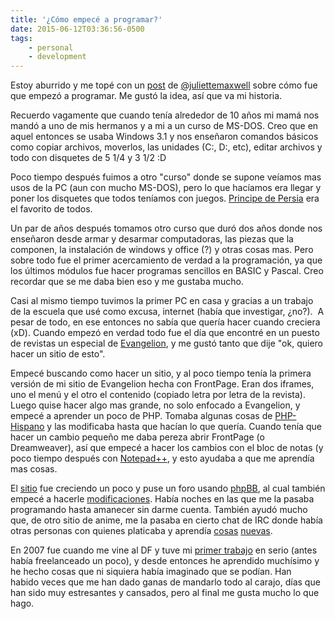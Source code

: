 ```yaml
---
title: '¿Cómo empecé a programar?'
date: 2015-06-12T03:36:56-0500
tags:
    - personal
    - development
---
```


Estoy aburrido y me topé con un [post](http://littlej.in/2015/06/mycodingstory-womenintech/) de [@juliettemaxwell](https://twitter.com/juliettemaxwell) sobre cómo fue que empezó a programar. Me gustó la idea, así que va mi historia.

Recuerdo vagamente que cuando tenía alrededor de 10 años mi mamá nos mandó a uno de mis hermanos y a mi a un curso de MS-DOS. Creo que en aquel entonces se usaba Windows 3.1 y nos enseñaron comandos básicos como copiar archivos, moverlos, las unidades (C:, D:, etc), editar archivos y todo con disquetes de 5 1/4 y 3 1/2 :D

Poco tiempo después fuimos a otro "curso" donde se supone veíamos mas usos de la PC (aun con mucho MS-DOS), pero lo que hacíamos era llegar y poner los disquetes que todos teníamos con juegos. [Principe de Persia](<http://en.wikipedia.org/wiki/Prince_of_Persia_(1989_video_game)>) era el favorito de todos.

Un par de años después tomamos otro curso que duró dos años donde nos enseñaron desde armar y desarmar computadoras, las piezas que la componen, la instalación de windows y office (?) y otras cosas mas. Pero sobre todo fue el primer acercamiento de verdad a la programación, ya que los últimos módulos fue hacer programas sencillos en BASIC y Pascal. Creo recordar que se me daba bien eso y me gustaba mucho.

Casi al mismo tiempo tuvimos la primer PC en casa y gracias a un trabajo de la escuela que usé como excusa, internet (había que investigar, ¿no?).  A pesar de todo, en ese entonces no sabía que quería hacer cuando creciera (xD). Cuando empezó en verdad todo fue el día que encontré en un puesto de revistas un especial de [Evangelion](http://en.wikipedia.org/wiki/Neon_Genesis_Evangelion), y me gustó tanto que dije "ok, quiero hacer un sitio de esto".

Empecé buscando como hacer un sitio, y al poco tiempo tenía la primera versión de mi sitio de Evangelion hecha con FrontPage. Eran dos iframes, uno el menú y el otro el contenido (copiado letra por letra de la revista). Luego quise hacer algo mas grande, no solo enfocado a Evangelion, y empecé a aprender un poco de PHP. Tomaba algunas cosas de [PHP-Hispano](http://www.php-hispano.net/) y las modificaba hasta que hacían lo que quería. Cuando tenía que hacer un cambio pequeño me daba pereza abrir FrontPage (o Dreamweaver), así que empecé a hacer los cambios con el bloc de notas (y poco tiempo después con [Notepad++](https://notepad-plus-plus.org/), y esto ayudaba a que me aprendía mas cosas.

El [sitio](https://web.archive.org/web/20030602171421/http://otakuanime.vivelared.com/main.php) fue creciendo un poco y puse un foro usando [phpBB](https://www.phpbb.com/), al cual también empecé a hacerle [modificaciones](/blog/resize-images-for-phpbb-3/). Había noches en las que me la pasaba programando hasta amanecer sin darme cuenta. También ayudó mucho que, de otro sitio de anime, me la pasaba en cierto chat de IRC donde había otras personas con quienes platicaba y aprendía [cosas](/blog/simplificar-codigo/) [nuevas](/blog/cosas-del-mirc-scripting/).

En 2007 fue cuando me vine al DF y tuve mi [primer trabajo](/blog/detectar-bloqmayus-con-javascript/) en serio (antes había freelanceado un poco), y desde entonces he aprendido muchísimo y he hecho cosas que ni siquiera había imaginado que se podían. Han habido veces que me han dado ganas de mandarlo todo al carajo, días que han sido muy estresantes y cansados, pero al final me gusta mucho lo que hago.
